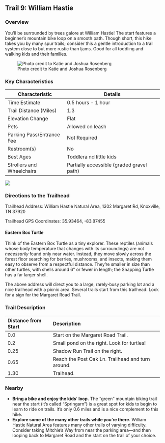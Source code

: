 ## Trail 9: William Hastie

### Overview

You'll be surrounded by trees galore at William Hastie! The start features a beginner's mountain bike loop on a smooth path. Though short, this hike takes you by many spur trails; consider this a gentle introduction to a trail system close to but more rustic than Ijams. Good for all toddling and walking kids and their families.

![Photo credit to Katie and Joshua Rosenberg](img/trail-09-figure-01.jpg)

### Key Characteristics

| **Characteristic**        | **Details**                               |
|---------------------------|-------------------------------------------|
| Time Estimate             | 0.5 hours - 1 hour                        |
| Trail Distance (Miles)    | 1.3                                       |
| Elevation Change          | Flat                                      |
| Pets                      | Allowed on leash                          |
| Parking Pass/Entrance Fee | Not Required                              |
| Restroom(s)               | No                                        |
| Best Ages                 | Toddlera nd little kids                   |
| Strollers and Wheelchairs | Partially accessible (graded gravel path) |

![](maps/trail-09-map.jpeg)

### Directions to the Trailhead

Trailhead Address: William Hastie Natural Area, 1302 Margaret Rd, Knoxville, TN 37920

Trailhead GPS Coordinates: 35.93464, -83.87455

::: {.callout-note appearance="simple" icon="true"}
#### Eastern Box Turtle

Think of the Eastern Box Turtle as a tiny explorer. These reptiles (animals whose body temperature that changes with its surroundings) are not *necessarily* found only near water. Instead, they move slowly across the forest floor searching for berries, mushrooms, and insects, making them easy to observe from a respectful distance. They're smaller in size than other turtles, with shells around 6" or fewer in length; the Snapping Turtle has a far larger shell.
:::

The above address will direct you to a large, rarely-busy parking lot and a nice trailhead with a picnic area. Several trails start from this trailhead. Look for a sign for the Margaret Road Trail.

### Trail Description

| Distance from Start | Description                                       |
|:--------------------|:--------------------------------------------------|
| 0.0                 | Start on the Margaret Road Trail.                 |
| 0.2                 | Small pond on the right. Look for turtles!        |
| 0.25                | Shadow Run Trail on the right.                    |
| 0.65                | Reach the Post Oak Ln. Trailhead and turn around. |
| 1.30                | Traihead.                                         |

### Nearby

-   **Bring a bike and enjoy the kids' loop.** The "green" mountain biking trail near the start (it's called "Springarn") is a great spot for kids to begin to learn to ride on trails. It's only 0.6 miles and is a nice complement to this hike.
-   **Explore some of the many other trails while you're there.** William Hastie Natural Area features many other trails of varying difficulty. Consider taking Mitchie's Way from near the parking area—and then looping back to Margaret Road and the start on the trail of your choice.
